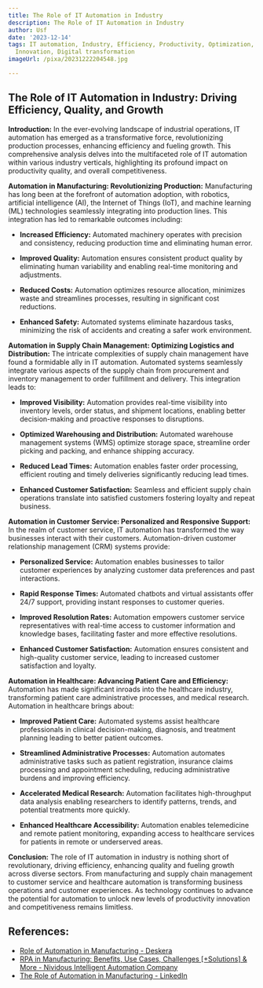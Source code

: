 ```yaml
---
title: The Role of IT Automation in Industry
description: The Role of IT Automation in Industry
author: Usf
date: '2023-12-14'
tags: IT automation, Industry, Efficiency, Productivity, Optimization, Cost reduction,
  Innovation, Digital transformation
imageUrl: /pixa/20231222204548.jpg

---
```

## The Role of  IT Automation in Industry: Driving Efficiency, Quality, and Growth

**Introduction:**
In the ever-evolving landscape of  industrial operations, IT automation has emerged as a transformative force, revolutionizing production processes, enhancing efficiency and fueling growth. This comprehensive analysis delves  into the multifaceted role of IT automation  within various industry verticals, highlighting its profound impact on productivity quality, and overall competitiveness.

**Automation in Manufacturing: Revolutionizing Production:**
Manufacturing has long been at  the forefront of automation adoption, with robotics, artificial intelligence (AI), the Internet of  Things (IoT), and machine learning (ML) technologies seamlessly integrating  into production lines. This integration has led to remarkable outcomes including:

- **Increased Efficiency:** Automated machinery operates with  precision and consistency, reducing production time and eliminating human error.

- **Improved Quality:** Automation ensures consistent product quality by eliminating human variability and enabling real-time monitoring and adjustments.

- **Reduced Costs:** Automation optimizes resource  allocation, minimizes waste and streamlines processes, resulting in significant cost reductions.

- **Enhanced Safety:** Automated systems  eliminate hazardous tasks, minimizing the risk of accidents and creating a  safer work environment.

**Automation in Supply Chain Management: Optimizing Logistics and Distribution:**
The intricate  complexities of supply chain  management have found a formidable ally in IT automation. Automated systems seamlessly integrate  various  aspects of the supply chain from procurement and inventory management  to  order fulfillment and  delivery. This integration leads to:

- **Improved Visibility:** Automation provides  real-time visibility into inventory levels, order status,  and shipment locations, enabling better decision-making and proactive responses to  disruptions.

-  **Optimized  Warehousing and Distribution:** Automated warehouse management systems (WMS) optimize storage  space, streamline order picking and  packing, and  enhance shipping accuracy.

-  **Reduced Lead Times:** Automation enables faster order processing,  efficient routing  and timely deliveries significantly reducing  lead times.

- **Enhanced  Customer Satisfaction:** Seamless and efficient supply chain operations translate into satisfied customers fostering loyalty and repeat business.

**Automation in Customer Service: Personalized  and Responsive Support:**
In the realm of customer service, IT automation has transformed the way businesses interact with their customers. Automation-driven customer relationship  management (CRM) systems provide:

- **Personalized Service:** Automation  enables businesses to tailor customer  experiences by analyzing customer data preferences and past interactions.

- **Rapid Response Times:** Automated chatbots and virtual assistants offer 24/7 support, providing  instant responses to customer queries.

- **Improved Resolution Rates:** Automation empowers customer  service representatives with real-time access to customer information  and  knowledge  bases, facilitating faster and more effective resolutions.

- **Enhanced Customer Satisfaction:** Automation  ensures consistent and high-quality customer service, leading  to increased customer satisfaction and loyalty.

**Automation in Healthcare: Advancing Patient Care and Efficiency:**
Automation has made significant inroads into the healthcare industry, transforming patient care administrative processes, and medical research. Automation  in healthcare brings about:

- **Improved Patient Care:**  Automated systems assist healthcare professionals  in clinical  decision-making, diagnosis, and treatment planning leading to better patient outcomes.

- **Streamlined Administrative Processes:** Automation automates  administrative tasks such as patient registration, insurance claims processing and appointment scheduling, reducing administrative burdens and improving efficiency.

- **Accelerated Medical Research:** Automation facilitates high-throughput data analysis enabling researchers to identify patterns, trends, and potential treatments more quickly.

- **Enhanced Healthcare Accessibility:** Automation enables telemedicine and remote patient monitoring, expanding access to healthcare services for patients in remote or  underserved areas.

**Conclusion:**
The role of  IT automation  in industry is nothing short of  revolutionary, driving efficiency,  enhancing quality  and fueling growth across diverse sectors. From manufacturing and supply chain management to customer service and healthcare automation is transforming business operations and customer experiences. As technology continues to advance  the potential for automation to unlock  new levels  of productivity innovation and competitiveness remains limitless.

## References:
- [Role of Automation in Manufacturing - Deskera](https://www.deskera.com/blog/role-of-automation-in-manufacturing/)
- [RPA in Manufacturing: Benefits, Use Cases, Challenges [+Solutions] & More - Nividous Intelligent Automation Company](https://nividous.com/blogs/rpa-in-manufacturing-industry)
- [The Role of Automation in Manufacturing - LinkedIn](https://www.linkedin.com/pulse/role-automation-manufacturing-deskera)
